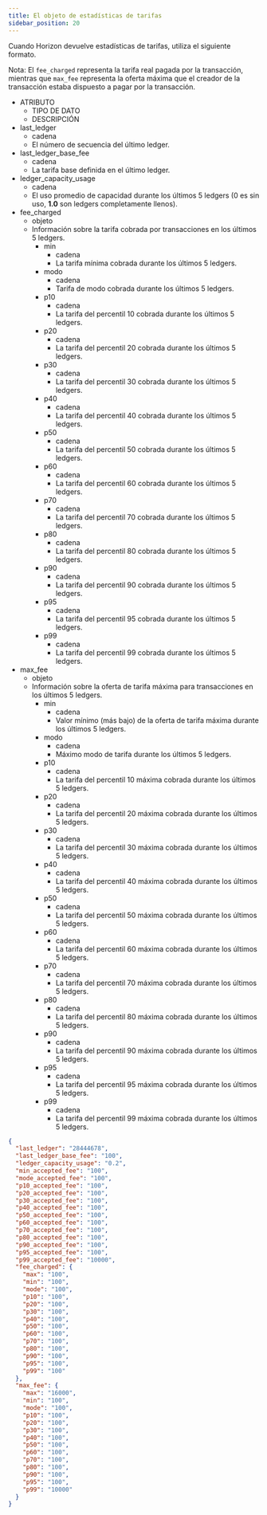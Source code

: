 ```yaml
---
title: El objeto de estadísticas de tarifas
sidebar_position: 20
---
```



Cuando Horizon devuelve estadísticas de tarifas, utiliza el siguiente formato.

Nota: El `fee_charged` representa la tarifa real pagada por la transacción, mientras que `max_fee` representa la oferta máxima que el creador de la transacción estaba dispuesto a pagar por la transacción.

<AttributeTable>

- ATRIBUTO
  - TIPO DE DATO
  - DESCRIPCIÓN
- last_ledger
  - cadena
  - El número de secuencia del último ledger.
- last_ledger_base_fee
  - cadena
  - La tarifa base definida en el último ledger.
- ledger_capacity_usage
  - cadena
  - El uso promedio de capacidad durante los últimos 5 ledgers (0 es sin uso, <b>1.0</b> son ledgers completamente llenos).
- fee_charged
  - objeto
  - Información sobre la tarifa cobrada por transacciones en los últimos 5 ledgers.
    - min
      - cadena
      - La tarifa mínima cobrada durante los últimos 5 ledgers.
    - modo
      - cadena
      - Tarifa de modo cobrada durante los últimos 5 ledgers.
    - p10
      - cadena
      - La tarifa del percentil 10 cobrada durante los últimos 5 ledgers.
    - p20
      - cadena
      - La tarifa del percentil 20 cobrada durante los últimos 5 ledgers.
    - p30
      - cadena
      - La tarifa del percentil 30 cobrada durante los últimos 5 ledgers.
    - p40
      - cadena
      - La tarifa del percentil 40 cobrada durante los últimos 5 ledgers.
    - p50
      - cadena
      - La tarifa del percentil 50 cobrada durante los últimos 5 ledgers.
    - p60
      - cadena
      - La tarifa del percentil 60 cobrada durante los últimos 5 ledgers.
    - p70
      - cadena
      - La tarifa del percentil 70 cobrada durante los últimos 5 ledgers.
    - p80
      - cadena
      - La tarifa del percentil 80 cobrada durante los últimos 5 ledgers.
    - p90
      - cadena
      - La tarifa del percentil 90 cobrada durante los últimos 5 ledgers.
    - p95
      - cadena
      - La tarifa del percentil 95 cobrada durante los últimos 5 ledgers.
    - p99
      - cadena
      - La tarifa del percentil 99 cobrada durante los últimos 5 ledgers.
- max_fee
  - objeto
  - Información sobre la oferta de tarifa máxima para transacciones en los últimos 5 ledgers.
    - min
      - cadena
      - Valor mínimo (más bajo) de la oferta de tarifa máxima durante los últimos 5 ledgers.
    - modo
      - cadena
      - Máximo modo de tarifa durante los últimos 5 ledgers.
    - p10
      - cadena
      - La tarifa del percentil 10 máxima cobrada durante los últimos 5 ledgers.
    - p20
      - cadena
      - La tarifa del percentil 20 máxima cobrada durante los últimos 5 ledgers.
    - p30
      - cadena
      - La tarifa del percentil 30 máxima cobrada durante los últimos 5 ledgers.
    - p40
      - cadena
      - La tarifa del percentil 40 máxima cobrada durante los últimos 5 ledgers.
    - p50
      - cadena
      - La tarifa del percentil 50 máxima cobrada durante los últimos 5 ledgers.
    - p60
      - cadena
      - La tarifa del percentil 60 máxima cobrada durante los últimos 5 ledgers.
    - p70
      - cadena
      - La tarifa del percentil 70 máxima cobrada durante los últimos 5 ledgers.
    - p80
      - cadena
      - La tarifa del percentil 80 máxima cobrada durante los últimos 5 ledgers.
    - p90
      - cadena
      - La tarifa del percentil 90 máxima cobrada durante los últimos 5 ledgers.
    - p95
      - cadena
      - La tarifa del percentil 95 máxima cobrada durante los últimos 5 ledgers.
    - p99
      - cadena
      - La tarifa del percentil 99 máxima cobrada durante los últimos 5 ledgers.

</AttributeTable>

<ExampleResponse>

```json
{
  "last_ledger": "28444678",
  "last_ledger_base_fee": "100",
  "ledger_capacity_usage": "0.2",
  "min_accepted_fee": "100",
  "mode_accepted_fee": "100",
  "p10_accepted_fee": "100",
  "p20_accepted_fee": "100",
  "p30_accepted_fee": "100",
  "p40_accepted_fee": "100",
  "p50_accepted_fee": "100",
  "p60_accepted_fee": "100",
  "p70_accepted_fee": "100",
  "p80_accepted_fee": "100",
  "p90_accepted_fee": "100",
  "p95_accepted_fee": "100",
  "p99_accepted_fee": "10000",
  "fee_charged": {
    "max": "100",
    "min": "100",
    "mode": "100",
    "p10": "100",
    "p20": "100",
    "p30": "100",
    "p40": "100",
    "p50": "100",
    "p60": "100",
    "p70": "100",
    "p80": "100",
    "p90": "100",
    "p95": "100",
    "p99": "100"
  },
  "max_fee": {
    "max": "16000",
    "min": "100",
    "mode": "100",
    "p10": "100",
    "p20": "100",
    "p30": "100",
    "p40": "100",
    "p50": "100",
    "p60": "100",
    "p70": "100",
    "p80": "100",
    "p90": "100",
    "p95": "100",
    "p99": "10000"
  }
}
```

</ExampleResponse>
